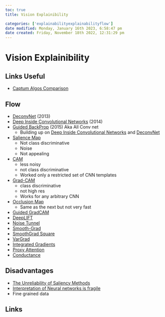 ```yaml
---
toc: true
title: Vision Explainibility

categories: ['explainabilityexplainabilityflow']
date modified: Monday, January 16th 2023, 6:58:47 pm
date created: Friday, November 18th 2022, 12:31:29 pm
---
```


# Vision Explainibility

## Links Useful
- [Captum Algos Comparison](https://captum.ai/docs/algorithms_comparison_matrix)

## Flow
- [DeconvNet](DeconvNet.qmd) (2013)
- [Deep Inside Convolutional Networks](Deep%20Inside%20Convolutional%20Networks.qmd) (2014)
- [Guided BackProp](Guided%20BackProp.qmd) (2015) Aka All Conv net
	- Building up on [Deep Inside Convolutional Networks](Deep%20Inside%20Convolutional%20Networks.qmd) and [DeconvNet](DeconvNet.qmd)
- [Salience Map](Salience%20Map.qmd)
	- Not class discriminative
	- Noise
	- Not appealing
- [CAM](CAM.qmd)
	- less noisy
	- not class discriminative
	- Worked only a restricted set of CNN templates
- [Grad-CAM](Grad-CAM.qmd)
	- class discriminative
	- not high res
	- Works for any arbitrary CNN
- [Occlusion Map](Occlusion%20Map)
	- Same as the next but not very fast
- [Guided GradCAM](Guided%20GradCAM.qmd)
- [DeepLIFT](DeepLIFT.qmd)
- [Noise Tunnel](Noise Tunnel.qmd)
- [Smooth-Grad](Smooth-Grad.qmd)
- [SmoothGrad Square](SmoothGrad Square.qmd)
- [VarGrad](VarGrad.qmd)
- [Integrated Gradients](Integrated Gradients.qmd)
- [Proxy Attention](Proxy Attention.qmd)
- [Conductance](Conductance.qmd)


## Disadvantages
- [The Unreliability of Saliency Methods](The Unreliability of Saliency Methods.qmd)
- [Interpretation of Neural networks is fragile](Interpretation of Neural networks is fragile.qmd)
- Fine grained data

## Links





